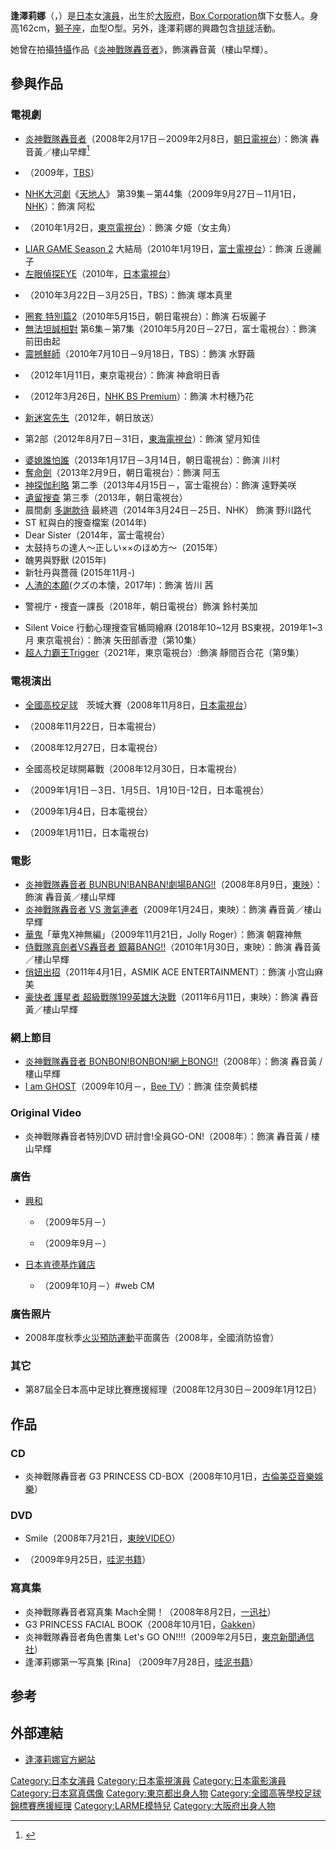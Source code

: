 {{blpsources|time=2018-08-18T01:28:22+00:00}}
{{noteTA
|G1=JP Show
}}
{{藝人
| 姓名 = 逢澤莉娜
| 类型 = 女艺人
| 图片 =
| 原名 = {{lang|ja|逢沢 りな}}
| 羅馬拼音 = Aizawa Rina
| 出生日期 = {{birth date and age|1991|7|28}}
| 出生地點 = {{JPN}}[[大阪府|大阪府]]
| 職業 = [[藝人|藝人]]、[[演員|演員]]、[[寫真偶像|寫真偶像]]
| 活躍年代 = 2007年至今
| 代表作 = 
| 經紀公司 = [[Box_Corporation|Box Corporation]]
| imdb = 3078389
| 官方網站 = 
}}

'''逢澤莉娜'''（{{lang-ja|逢沢りな}}，{{bd|1991年|7月28日|}}）是[[日本|日本]]女[[演員|演員]]，出生於[[大阪府|大阪府]]，[[Box_Corporation|Box Corporation]]旗下女藝人。身高162cm，[[獅子座|獅子座]]，血型O型。另外，逢澤莉娜的興趣包含[[排球|排球]]活動。

她曾在拍攝[[特攝|特攝]]作品《[[炎神戰隊轟音者|炎神戰隊轟音者]]》，飾演轟音黃（樓山早輝）。

== 參與作品 ==
=== 電視劇 ===
* [[炎神戰隊轟音者|炎神戰隊轟音者]]（2008年2月17日－2009年2月8日，[[朝日電視台|朝日電視台]]）：飾演 轟音黃／樓山早輝<ref>{{Cite news|url=http://news.gamme.com.tw/44202|title=純天然系美少女：逢澤莉娜|accessdate=2018-08-15|archive-date=2021-01-18|archive-url=https://web.archive.org/web/20210118100428/https://news.gamme.com.tw/44202|dead-url=no}}</ref>
* {{link-ja|神南署安積班|ハンチョウ〜神南署安積班〜}}（2009年，[[TBS電視|TBS]]）
* [[NHK大河劇|NHK大河劇]]《[[天地人_(大河劇)|天地人]]》 第39集－第44集（2009年9月27日－11月1日，[[日本放送協會|NHK]]）：飾演 阿松
* {{link-ja|柳生武藝帳 (2010年)|柳生武芸帳|柳生武藝帳}}（2010年1月2日，[[東京電視台|東京電視台]]）：飾演 夕姫（女主角）
* [[LIAR_GAME|LIAR GAME Season 2]] 大結局（2010年1月19日，[[富士電視台|富士電視台]]）：飾演 丘邊麗子
* [[左眼偵探EYE|左眼偵探EYE]]（2010年，[[日本電視台|日本電視台]]）
* {{link-ja|記憶之海|記憶の海}}（2010年3月22日－3月25日，TBS）：飾演 塚本真里
* [[圈套_(電視劇)#圈套SP|圈套 特別篇2]]（2010年5月15日，朝日電視台）：飾演 石坂麗子
* [[無法坦誠相對|無法坦誠相對]] 第6集－第7集（2010年5月20日－27日，富士電視台）：飾演 前田由起
* [[震撼鮮師|震撼鮮師]]（2010年7月10日－9月18日，TBS）：飾演 水野繭
* {{link-ja|水曜推理9|水曜ミステリー9}} {{link-ja|街占師 ～北白川晶子的事件占卜～2|街占師 〜北白川晶子の事件占い〜}}（2012年1月11日，東京電視台）：飾演 神倉明日香
* {{lang|ja|美力UPゾーン}}（2012年3月26日，[[NHK_BS_Premium|NHK BS Premium]]）：飾演 木村穗乃花
* [[草壁署迷宮課迷宮先生|新迷宮先生]]（2012年，朝日放送）
* {{link-ja|我的暑假 (電視劇)|ぼくの夏休み|我的暑假}} 第2部（2012年8月7日－31日，[[東海電視台|東海電視台]]）：飾演 望月知佳
* [[婆媳誰怕誰|婆媳誰怕誰]]（2013年1月17日－3月14日，朝日電視台）：飾演 川村{{lang|ja|のりえ}}
* [[奪命劍|奪命劍]]（2013年2月9日，朝日電視台）：飾演 阿玉
* [[神探伽利略|神探伽利略]] 第二季（2013年4月15日－，富士電視台）：飾演 遠野美咲
* [[遺留搜查|遺留搜查]] 第三季（2013年，朝日電視台）
* 晨間劇 [[多謝款待|多謝款待]] 最終週（2014年3月24日－25日、NHK） 飾演 野川路代 
* ST 紅與白的搜查檔案 (2014年)
* Dear Sister（2014年，富士電視台）
* 太鼓持ちの達人〜正しい××のほめ方〜（2015年）
* 醜男與野獸 (2015年)
* 新牡丹與薔薇 (2015年11月-)
*[[人渣的本願|人渣的本願]](クズの本懐，2017年)：飾演 皆川 茜
*{{link-ja|警視庁・捜査一課長|警視庁・捜査一課長|警視廳・捜査一課長}}警視庁・捜査一課長（2018年，朝日電視台）飾演 鈴村美加
* Silent Voice 行動心理搜查官楯岡繪麻 (2018年10~12月 BS東視，2019年1~3月 東京電視台）：飾演 矢田部香澄（第10集）
* [[超人力霸王Trigger|超人力霸王Trigger]]（2021年，東京電視台）:飾演 靜間百合花（第9集）

=== 電視演出 ===
* [[全國高等學校足球選手權大會|全國高校足球]]　茨城大賽（2008年11月8日，[[日本電視台|日本電視台]]）
* {{lang|ja|[[サタデーバリューフィーバー|サタデーバリューフィーバー]]　絶対に知っておきたい10人}}（2008年11月22日，日本電視台）
* {{lang|ja|逢沢りなのサッカー魂 高校選手権開幕ＳＰ！}}（2008年12月27日，日本電視台）
* 全國高校足球開幕戰（2008年12月30日，日本電視台）
* {{lang|ja|逢沢りなのサッカー魂 ハイライト}}（2009年1月1日－3日、1月5日、1月10日-12日，日本電視台）
* {{lang|ja|逢沢りなのサッカー魂 夢…支える力～12番目の選手～}}（2009年1月4日，日本電視台）
* {{lang|ja|逢沢りなのサッカー魂 最後のロッカールーム}}（2009年1月11日，日本電視台)

=== 電影 ===
* [[炎神戰隊轟音者_BUNBUN!BANBAN!劇場BANG!!|炎神戰隊轟音者 BUNBUN!BANBAN!劇場BANG!!]]（2008年8月9日，[[東映|東映]]）：飾演 轟音黃／樓山早輝
* [[炎神戰隊轟音者_VS_激氣連者|炎神戰隊轟音者 VS 激氣連者]]（2009年1月24日，東映）：飾演 轟音黃／樓山早輝
* [[華鬼|華鬼]]「華鬼X神無編」（2009年11月21日，Jolly Roger）：飾演 朝霧神無
* [[侍戰隊真劍者VS轟音者_銀幕BANG!!|侍戰隊真劍者VS轟音者 銀幕BANG!!]]（2010年1月30日，東映）：飾演 轟音黃／樓山早輝
* [[俏妞出招|俏妞出招]]（2011年4月1日，ASMIK ACE ENTERTAINMENT）：飾演 小宫山麻美 
* [[豪快者_護星者_超級戰隊199英雄大決戰|豪快者 護星者 超級戰隊199英雄大決戰]]（2011年6月11日，東映）：飾演 轟音黃／樓山早輝

=== 網上節目 ===
* [[炎神戰隊轟音者_BUNBUN!BANBAN!劇場BANG!!|炎神戰隊轟音者 BONBON!BONBON!網上BONG!!]]（2008年）：飾演 轟音黃 / 樓山早輝
* [[I_am_GHOST|I am GHOST]]（2009年10月－，[[Bee_TV|Bee TV]]）：飾演 佳奈黄鹤楼

=== Original Video ===
* 炎神戰隊轟音者特別DVD 研討會!全員GO-ON!（2008年）：飾演 轟音黃 / 樓山早輝

=== 廣告 ===
* [[興和|興和]]
** {{lang|ja|「ウナコーワ プチウナコーワ」}}（2009年5月－）
** {{lang|ja|「新コルゲンコーワ うがい薬 ワンプッシュ」}}（2009年9月－）
* [[肯德基|日本肯德基炸雞店]]
** {{lang|ja|「あなたを応援! ピザハットのピザファイト!」}}（2009年10月－）#web CM

=== 廣告照片 ===
* 2008年度秋季[[火災預防運動|火災預防運動]]平面廣告（2008年，全國消防協會）

=== 其它 ===
* 第87屆全日本高中足球比賽應援經理（2008年12月30日－2009年1月12日）

== 作品 ==
=== CD ===
* 炎神戰隊轟音者 G3 PRINCESS CD-BOX（2008年10月1日，[[古倫美亞音樂娛樂|古倫美亞音樂娛樂]]）

=== DVD ===
* Smile（2008年7月21日，[[東映VIDEO|東映VIDEO]]）
* {{lang|ja|ホリディ}}（2009年9月25日，[[哇泥书籍|哇泥书籍]]） 

=== 寫真集 ===
* 炎神戰隊轟音者寫真集 Mach全開！（2008年8月2日，[[一迅社|一迅社]]）
* G3 PRINCESS FACIAL BOOK（2008年10月1日，[[學習研究社|Gakken]]）
* 炎神戰隊轟音者角色書集 Let's GO ON!!!!（2009年2月5日，[[東京新聞通信社|東京新聞通信社]]）
* 逢澤莉娜第一写真集 [Rina] （2009年7月28日，[[哇泥书籍|哇泥书籍]]）

==参考==
{{reflist}}
== 外部連結 ==
* [http://www.box-corporation.com/?portfolios=%E9%80%A2%E6%B2%A2%E3%82%8A%E3%81%AA 逢澤莉娜官方網站] {{Wayback|url=http://www.box-corporation.com/?portfolios=%E9%80%A2%E6%B2%A2%E3%82%8A%E3%81%AA |date=20210124111935 }}{{ja icon}}

{{start box}}
{{succession box|[[福井未菜|福井未菜]]<br />（[[獸拳戰隊激氣連者|獸拳戰隊激氣連者]]）|[[森田涼花|森田涼花]]<br />（[[侍戰隊真劍者|侍戰隊真劍者]]）|日本[[超級戰隊系列|超級戰隊系列]]黃色戰士演員<br />[[炎神戰隊轟音者|炎神戰隊轟音者]]|2008年2月17日－2009年2月8日}}
{{end box}}

{{超級英雄MAX導航}}
{{全國高等學校足球選手權大會應援經理}}

{{DEFAULTSORT:Aizawa Rina}}
[[Category:日本女演員|Category:日本女演員]]
[[Category:日本電視演員|Category:日本電視演員]]
[[Category:日本電影演員|Category:日本電影演員]]
[[Category:日本寫真偶像|Category:日本寫真偶像]]
[[Category:東京都出身人物|Category:東京都出身人物]]
[[Category:全國高等學校足球錦標賽應援經理|Category:全國高等學校足球錦標賽應援經理]]
[[Category:LARME模特兒|Category:LARME模特兒]]
[[Category:大阪府出身人物|Category:大阪府出身人物]]